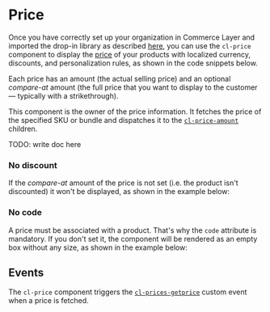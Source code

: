 
<Meta of={Stories} />

# Price

Once you have correctly set up your organization in Commerce Layer and imported the drop-in library as described [here](?path=/docs/getting-started--docs), you can use the `cl-price` component to display the [price](https://docs.commercelayer.io/core/v/api-reference/prices) of your products with localized currency, discounts, and personalization rules, as shown in the code snippets below.

Each price has an amount (the actual selling price) and an optional *compare-at* amount (the full price that you want to display to the customer — typically with a strikethrough).

This component is the owner of the price information. It fetches the price of the specified SKU or bundle and dispatches it to the [`cl-price-amount`](?path=/docs/components-price-cl-price-amount--docs) children.

<Canvas of={Stories.Basic} />

<Controls of={Stories.Basic} />

<Alert title="Bundle" type="info">
  TODO: write doc here
</Alert>

### No discount

If the *compare-at* amount of the price is not set (i.e. the product isn't discounted) it won't be displayed, as shown in the example below:

<Canvas of={Stories.NoDiscount} />

### No code

A price must be associated with a product. That's why the `code` attribute is mandatory. If you don't set it, the component will be rendered as an empty box without any size, as shown in the example below:

<Canvas of={Stories.WithoutAttributes} />

## Events

The `cl-price` component triggers the [`cl-prices-getprice`](?path=/docs/events--docs#cl-prices-getprice) custom event when a price is fetched.